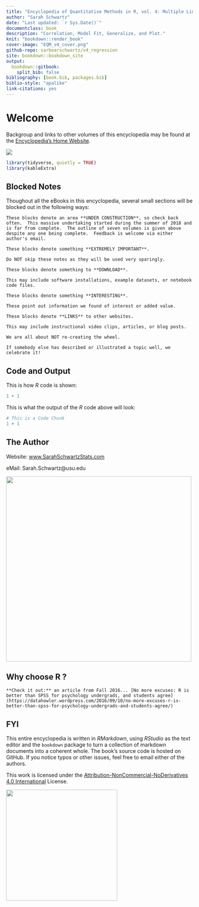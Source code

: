 --- 
title: "Encyclopedia of Quantitative Methods in R, vol. 4: Multiple Linear Regression"
author: "Sarah Schwartz"
date: "Last updated: `r Sys.Date()`"
documentclass: book
description: "Correlation, Model Fit, Generalize, and Plot."
knit: "bookdown::render_book"
cover-image: "EQM_v4_cover.png"
github-repo: sarbearschwartz/v4_regression
site: bookdown::bookdown_site
output:
  bookdown::gitbook:
    split_bib: false
bibliography: [book.bib, packages.bib]
biblio-style: "apalike"
link-citations: yes
---



  


# Welcome {-}

Backgroup and links to other volumes of this encyclopedia may be found at the [Encyclopedia's Home Website](https://cehs-research.github.io/eBooks/).



![](images/common/EQM_v4_header.png)



```{r, echo=FALSE, include=FALSE, comment=FALSE, message=FALSE}
library(tidyverse, quietly = TRUE)
library(kableExtra)
```



## Blocked Notes {-}

Thoughout all the eBooks in this encyclopedia, several small sections will be blocked out in the following ways:

```{block type='rmdconstruct', echo=TRUE}
These blocks denote an area **UNDER CONSTRUCTION**, so check back often.  This massive undertaking started during the summer of 2018 and is far from complete.  The outline of seven volumes is given above despite any one being complete.  Feedback is welcome via either author's email.
```


```{block type='rmdimportant', echo=TRUE}
These blocks denote something **EXTREMELY IMPORTANT**.  

Do NOT skip these notes as they will be used very sparingly.
```


```{block type='rmddownload', echo=TRUE}
These blocks denote something to **DOWNLOAD**.  

This may include software installations, example datasets, or notebook code files.
```


```{block type='rmdlightbulb', echo=TRUE}
These blocks denote something **INTERESTING**.  

These point out information we found of interest or added value.
```



```{block type='rmdlink', echo=TRUE}
These blocks denote **LINKS** to other websites.  

This may include instructional video clips, articles, or blog posts.  

We are all about NOT re-creating the wheel.  

If somebody else has described or illustrated a topic well, we celebrate it!
```


## Code and Output {-}

This is how $R$ code is shown:

```{r, eval=FALSE}
1 + 1
```

This is what the output of the $R$ code above will look:

```{r, echo=FALSE}
# This is a Code Chunk
1 + 1
```


## The Author {-}


Website: [www.SarahSchwartzStats.com](http://www.sarahschwartzstats.com/)  

eMail: Sarah.Schwartz@usu.edu

![](images/common/ORS_Sarah_headshot.jpg){width=500px}




## Why choose R ?  {-}


```{block type='rmdlink', echo=TRUE}
**Check it out:** an article from Fall 2016... [No more excuses: R is better than SPSS for psychology undergrads, and students agree](https://datahowler.wordpress.com/2016/09/10/no-more-excuses-r-is-better-than-spss-for-psychology-undergrads-and-students-agree/)
```



## FYI  {-}

This entire encyclopedia is written in $R Markdown$, using $R Studio$ as the text editor and the `bookdown` package to turn a collection of markdown documents into a coherent whole. The book's source code is hosted on GitHub. If you notice typos or other issues, feel free to email either of the authors.

This work is licensed under the [Attribution-NonCommercial-NoDerivatives 4.0 International](https://creativecommons.org/licenses/by-nc-nd/4.0/legalcode) License. 



![](images/common/Education_Logo_WHITE-02.png){width=300px}
